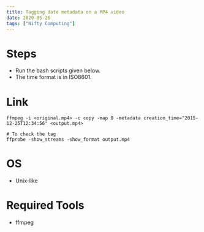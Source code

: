 ```yaml
---
title: Tagging date metadata on a MP4 video
date: 2020-05-26
tags: ["Nifty Computing"]
---
```


# Steps

- Run the bash scripts given below.
- The time format is in ISO8601.

# Link

```
ffmpeg -i <original.mp4> -c copy -map 0 -metadata creation_time="2015-12-25T12:34:56" <output.mp4>

# To check the tag
ffprobe -show_streams -show_format output.mp4
```

# OS

- Unix-like

# Required Tools

- ffmpeg
